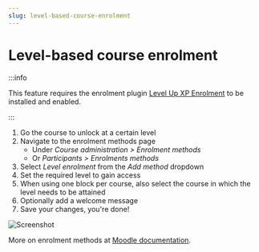 ```yaml
---
slug: level-based-course-enrolment
---
```


# Level-based course enrolment

:::info

This feature requires the enrolment plugin [Level Up XP Enrolment](https://moodle.org/plugins/enrol_xp) to be installed and enabled.

:::

1. Go the course to unlock at a certain level
2. Navigate to the enrolment methods page
   - Under _Course administration > Enrolment methods_
   - Or _Participants > Enrolments methods_
3. Select _Level enrolment_ from the _Add method_ dropdown
4. Set the required level to gain access
5. When using one block per course, also select the course in which the level needs to be attained
6. Optionally add a welcome message
7. Save your changes, you're done!

![Screenshot](level-up-course-restriction-enrol.png)

More on enrolment methods at [Moodle documentation](https://docs.moodle.org/en/Enrolment_plugins).
